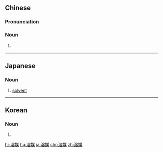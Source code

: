 ==Chinese==
{{zh-forms}}

===Pronunciation===
{{zh-pron
|m=róngméi
|c=jung4 mui4
|cat=n
}}

===Noun===
{{zh-noun}}

# {{lb|zh|chemistry|dated}} {{zh-alt-name|溶劑|[[solvent]]}}

----

==Japanese==
{{ja-kanjitab|よう|ばい|yomi=on}}

===Noun===
{{ja-noun|ようばい}}

# [[solvent]] {{gloss|liquid that dissolves a solid, liquid, or gaseous solute}}

----

==Korean==
{{ko-hanjatab}}

===Noun===
{{ko-noun|hangeul=용매}}

# {{hanja form of|용매|solvent}}

[[hr:溶媒]]
[[hu:溶媒]]
[[ja:溶媒]]
[[chr:溶媒]]
[[zh:溶媒]]